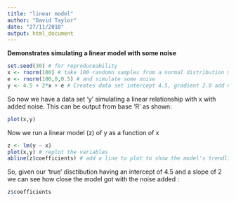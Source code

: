 ```yaml
---
title: "linear model"
author: "David Taylor"
date: "27/11/2018"
output: html_document
---
```


**Demonstrates simulating a linear model with some noise**

```r
set.seed(30) # for reproduceability
x <- rnorm(100) # take 100 randomn samples from a normal distribution mean 0 sd 1 
e <- rnorm(100,0,0.5) # and simulate some noise 
y <- 4.5 + 2*x + e # Creates data set intercept 4.5, gradient 2.0 add noise
```

So now we have a data set 'y' simulating a linear relationship with x with added noise.
This can be output from base 'R' as shown:

```r
plot(x,y)
```

Now we run a linear model (z) of y as a function of x

```r
z <- lm(y ~ x) 
plot(x,y) # replot the variables
abline(z$coefficients) # add a line to plot to show the model's trendline
```

So, given our 'true' disctibution having an intercept of 4.5 and a slope of 2 
we can see how close the model got with the noise added : 

```r
z$coefficients
```
